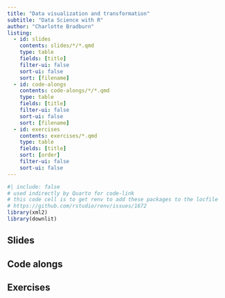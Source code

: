 ```yaml
---
title: "Data visualization and transformation"
subtitle: "Data Science with R"
author: "Charlotte Bradburn"
listing:
  - id: slides
    contents: slides/*/*.qmd
    type: table
    fields: [title]
    filter-ui: false
    sort-ui: false
    sort: [filename]
  - id: code-alongs
    contents: code-alongs/*/*.qmd
    type: table
    fields: [title]
    filter-ui: false
    sort-ui: false
    sort: [filename]
  - id: exercises
    contents: exercises/*.qmd
    type: table
    fields: [title]
    sort: [order]
    filter-ui: false
    sort-ui: false
---
```


```r
#| include: false
# used indirectly by Quarto for code-link
# this code cell is to get renv to add these packages to the locfile
# https://github.com/rstudio/renv/issues/1672
library(xml2)
library(downlit)
```

## Slides

::: {#slides}
:::

## Code alongs

::: {#code-alongs}
:::

## Exercises

::: {#exercises}
:::
